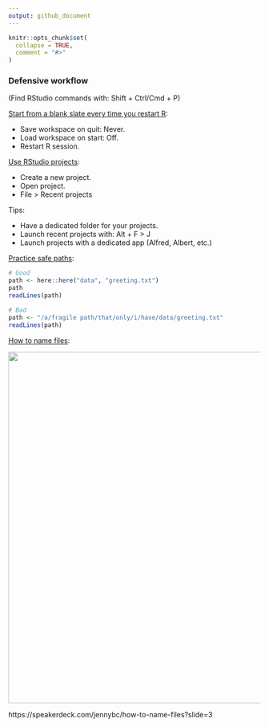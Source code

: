 ```yaml
---
output: github_document
---
```


```r
knitr::opts_chunk$set(
  collapse = TRUE,
  comment = "#>"
)
```

### Defensive workflow

(Find RStudio commands with: Shift + Ctrl/Cmd + P)

[Start from a blank slate every time you restart R](https://rstats.wtf/save-source.html):

* Save workspace on quit: Never.
* Load workspace on start: Off.
* Restart R session.

[Use RStudio projects](https://rstats.wtf/project-oriented-workflow.html#rstudio-projects):

* Create a new project.
* Open project.
* File > Recent projects

Tips:

* Have a dedicated folder for your projects.
* Launch recent projects with: Alt + F > J
* Launch projects with a dedicated app (Alfred, Albert, etc.)

[Practice safe paths](https://rstats.wtf/safe-paths.html):

```r
# Good
path <- here::here("data", "greeting.txt")
path
readLines(path)

# Bad
path <- "/a/fragile path/that/only/i/have/data/greeting.txt"
readLines(path)
```

[How to name files](https://rstats.wtf/how-to-name-files.html):

<img src=https://i.imgur.com/Lo7JFxc.png width=700>

https://speakerdeck.com/jennybc/how-to-name-files?slide=3
